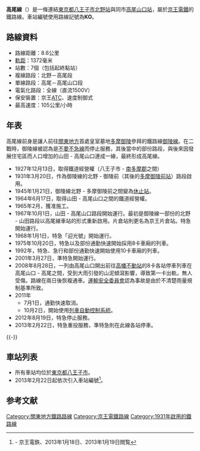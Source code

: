 {{noteTA
|G1=Railway}}
{{Infobox 鐵道路線
|日文原名=高尾線
|平假名=たかおせん
|羅馬拼音=Takao sen
|路線名稱=[[File:KeioRailway_logo.svg|38px]] 高尾線
|路線顏色=#dd0077
|標誌=File:Number prefix Keio-line.svg
|標誌大小=40px
|圖片=京王高尾線9000系@Takao Line Hazama Sta..JPG
|圖片說明=行走高尾線的{{link-ja|京王9000系電力動車組|京王9000系電車|9000系電車}}（[[狹間站|狹間站]]）
|所在地={{JPN}}[[東京都|東京都]][[八王子市|八王子市]]
|起點=[[北野站_(東京都)|北野站]]
|終點=[[高尾山口站|高尾山口站]]
|站數=7個
|路線記號=[[File:Number_prefix_Keio-line.svg|21px]] KO
|通車=1931年3月20日（御陵線）<br />1967年10月1日（高尾線）
|休止=1945年1月21日
|擁有者=[[File:KeioRailway_logo.svg|38px]] [[京王電鐵|京王電鐵]]
|營運者=[[File:KeioRailway_logo.svg|38px]] 京王電鐵
|車輛基地=
|使用車輛=
|路線距離=8.6公里
|軌距=1,372毫米
|軌道數量=[[複線鐵路|複線]]（北野－高尾之間）、[[單線鐵路|單線]]（高尾－高尾山口之間）
|電氣化方式=[[直流電|直流電]]1,500 [[伏特|V]] [[高架電纜|高架電纜]]
|最大坡度=
|最小曲線半徑=
|閉塞方式=速度制御式
|保安裝置=京王[[列車自動控制系統|ATC]]
|最高速度=105公里/小時
|路線圖={{京王電鐵RDT/高尾線}}
}}
'''高尾線'''（{{jpn|j=高尾線|hg=たかおせん|rm=Takao sen|f=y}}）是一條連結[[東京都|東京都]][[八王子市|八王子市]][[北野站_(東京都)|北野站]]與同市[[高尾山口站|高尾山口站]]，屬於[[京王電鐵|京王電鐵]]的鐵路線。車站編號使用路線記號為'''KO'''。

== 路線資料 ==
* 路線距離：8.6公里
* [[軌距|軌距]]：1372毫米
* 站數：7個（包括起終點站）
* 複線路段：北野－高尾段
* 單線路段：高尾－高尾山口段
* 電氣化路段：全線（直流1500V）
* 保安裝置：京王[[列車自動控制系統|ATC]]、速度制御式
* 最高速度：105公里/小時
==年表==
高尾線前身是讓人前往[[關東地方|關東地方]]首處皇室墓地[[武藏陵墓地|多摩御陵]]參拜的鐵路線[[御陵線|御陵線]]。在二戰時，御陵線被認為是[[不要不急線|不要不急線]]而停止服務，其後當中的部份路段，與後來因發展住宅區而人口增加的山田 - 高尾山口連成一線，最終形成高尾線。

* 1927年12月13日，取得鐵道經營權（八王子市{{Link-ja|明神町 (八王子市)|明神町 (八王子市)|明神町}} - [[南多摩郡|南多摩郡]]{{Link-ja|橫山村 (東京都)|横山村 (東京都)|橫山村}}之間）
* 1931年3月20日，作為御陵線的北野 - 御陵前（其後的[[多摩御陵前站|多摩御陵前站]]）路段啟用。
* 1945年1月21日，御陵線北野 - 多摩御陵前之間變為[[休止站|休止站]]。
* 1964年6月17日，取得山田 - 高尾山口之間的鐵道經營權。
* 1965年2月，獲准施工。
* 1967年10月1日，山田 - 高尾山口路段開始運行。最初是御陵線一部份的北野 - 山田路段以高尾線車站的形式重新啟用。片倉站則更名為京王片倉站。特急開始運行。
* 1968年1月1日，特急「迎光號」開始運行。
* 1975年10月20日，特急以及部份通勤快速開始採用8卡車廂的列車。
* 1992年，特急、急行和部份通勤快速開始使用10卡車廂的列車。
* 2001年3月27日，準特急開始運行。
* 2008年8月28日，一列由高尾山口開出前往[[高幡不動站|高幡不動站]]的8卡各站停車列車在高尾山口 - 高尾之間，受到大雨引發的山泥傾瀉影響，導致第一卡出軌，無人受傷。路線在兩日後恢複通車。[[運輸安全委員會|運輸安全委員會]]認為事故是由於不清楚雨量規制基準所致。
* 2011年
** 7月1日，通勤快速取消。
** 10月2日，開始使用[[列車自動控制系統|列車自動控制系統]]。
* 2012年8月19日，特急停止服務。
* 2013年2月22日，特急重投服務，準特急則在此線各站停車。

{{-}}
== 車站列表 ==
* 所有車站均位於[[東京都|東京都]][[八王子市|八王子市]]。
* 2013年2月22日起依次引入車站編號<ref>{{PDFlink|[http://www.keio.co.jp/news/backnumber/news_release2012/nr130118_numbering.pdf 京王線・井の頭線全駅で「駅ナンバリング」を導入します。]}} - 京王電鉄、2013年1月18日、2013年1月19日閲覧</ref>。
{{京王電鐵車站列表/高尾線}}

==参考文献==
{{reflist}}

{{高尾線}}
{{京王電鐵路線}}
{{東京大眾運輸}}

{{DEFAULTSORT:Takaosen}}
[[Category:關東地方鐵路路線|Category:關東地方鐵路路線]]
[[Category:京王電鐵路線|Category:京王電鐵路線]]
[[Category:1931年啟用的鐵路線|Category:1931年啟用的鐵路線]]